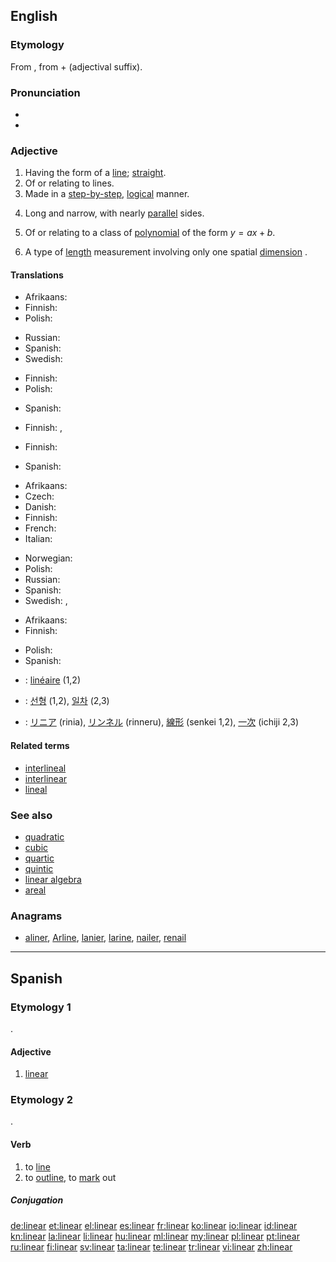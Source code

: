 {{also|Linear|LINEAR|lineär}}
==English==
{{wikipedia}}

===Etymology===
From {{etyl|la}}<!--Classical Latin?--> {{term|linearis|lang=la}}, from {{term|linea||line|lang=la}} + {{term|-aris|lang=la}} (adjectival suffix).

===Pronunciation===
* {{IPA|/ˈlɪ.niː.ə/|/ˈlɪ.niː.ɚ/}}
* {{audio|En-us-linear.ogg|Audio (US)}}

===Adjective===
{{en-adj}}

# Having the form of a [[line]]; [[straight]].
# Of or relating to lines.
# Made in a [[step-by-step]], [[logical]] manner.
# {{botany|of leaves}} Long and narrow, with nearly [[parallel]] sides.
# {{mathematics}} Of or relating to a class of [[polynomial]] of the form <math> y = ax + b </math>.
# {{physics}} A type of [[length]] measurement involving only one spatial [[dimension]] {{qualifier|as opposed to area or volume}}.

====Translations====
{{trans-top|having the form of a line}}
* Afrikaans: {{t-|af|lineêr}}
* Finnish: {{t-|fi|suoraviivainen}}
* Polish: {{t-|pl|liniowy|m}}
{{trans-mid}}
* Russian: {{t+|ru|линейный|tr=linéjnyj|sc=Cyrl}}
* Spanish: {{t-|es|lineal}}
* Swedish: {{t+|sv|linjär}}
{{trans-bottom}}

{{trans-top|of or relating to lines}}
* Finnish: {{t-|fi|suoraviivainen}}
* Polish: {{t-|pl|liniowy|m}}
{{trans-mid}}
* Spanish: {{t-|es|lineal}}
{{trans-bottom}}

{{trans-top|made in a step-by-step manner}}
* Finnish: {{t-|fi|suoraviivainen}}, {{t-|fi|johdonmukainen}}
{{trans-mid}}
{{trans-bottom}}

{{trans-top|botany, of leaves: long and narrow}}
* Finnish: {{t-|fi|tasasoukka}}
{{trans-mid}}
* Spanish: {{t-|es|lineal}}
{{trans-bottom}}

{{trans-top|in mathematics, of first-degree polynomial}}
* Afrikaans: {{t-|af|lineêr}}
* Czech: {{t-|cs|lineární|m}}
* Danish: {{t-|da|lineær}}
* Finnish: {{t-|fi|lineaarinen}}
* French: {{t+|fr|linéaire}}
* Italian: {{t-|it|lineare|m|f}}
{{trans-mid}}
* Norwegian: {{t-|no|lineær}}
* Polish: {{t-|pl|liniowy|m}}
* Russian: {{t+|ru|линейный}}
* Spanish: {{t-|es|lineal}}
* Swedish: {{t+|sv|linjär}}, {{t+|sv|lineär}}
{{trans-bottom}}

{{trans-top|physics: involving only one dimension}}
* Afrikaans: {{t-|af|lineêr}}
* Finnish: {{t-|fi|lineaarinen}}
{{trans-mid}}
* Polish: {{t-|pl|liniowy|m}}
* Spanish: {{t-|es|unidimensional}}
{{trans-bottom}}

{{checktrans-top}}
* {{ttbc|fr}}: [[linéaire]] (1,2)
* {{ttbc|ko}}: [[선형]] (1,2), [[일차]] (2,3)
{{trans-mid}}
* {{ttbc|ja}}: [[リニア]] (rinia), [[リンネル]] (rinneru), [[線形]] (senkei 1,2), [[一次]] (ichiji 2,3)
{{trans-bottom}}

====Related terms====
* [[interlineal]]
* [[interlinear]]
* [[lineal]]

===See also===
* [[quadratic]]
* [[cubic]]
* [[quartic]]
* [[quintic]]
* [[linear algebra]]
* [[areal]]

===Anagrams===
* [[aliner#English|aliner]], [[Arline#English|Arline]], [[lanier#English|lanier]], [[larine#English|larine]], [[nailer#English|nailer]], [[renail#English|renail]]

----

==Spanish==

===Etymology 1===
{{etyl|la|es}} {{term|linearis|lineāris|lang=la}}.

====Adjective====
{{es-adj|pl=lineares}}

# {{botany|lang=es}} [[#English|linear]]

===Etymology 2===
{{etyl|la|es}} {{term|lineare|lineāre|lang=la}}.

====Verb====
{{es-verb|line|ar}}

# to [[line]]
# to [[outline]], to [[mark]] out

=====Conjugation=====
{{es-conj-ar|line}}

[[de:linear]]
[[et:linear]]
[[el:linear]]
[[es:linear]]
[[fr:linear]]
[[ko:linear]]
[[io:linear]]
[[id:linear]]
[[kn:linear]]
[[la:linear]]
[[li:linear]]
[[hu:linear]]
[[ml:linear]]
[[my:linear]]
[[pl:linear]]
[[pt:linear]]
[[ru:linear]]
[[fi:linear]]
[[sv:linear]]
[[ta:linear]]
[[te:linear]]
[[tr:linear]]
[[vi:linear]]
[[zh:linear]]